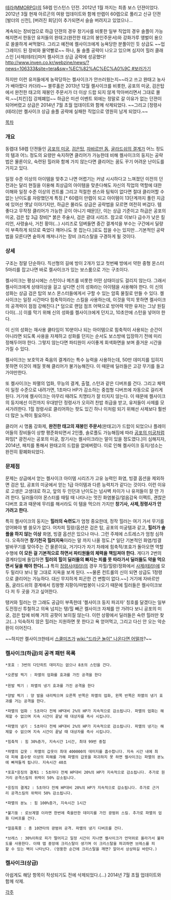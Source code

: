 [[테라(MMORPG)]]의 58렙 인스턴스 던전. 2012년 1월 까지는 최종 보스 던젼이었다. 2012년 3월 현재 아르곤의 여왕 업데이트와 함께 만렙이 60렙으로 풀리고 신규 던젼 [발더의 신전], [버려진 회당]이 추가되면서 슬슬 버려지고 있었으나...

계속되는 장비업으로 하급 던젼의 경우 창기사를 비롯한 일부 직업의 경우 솔플이 가능해지면서 한동안 유저들의 완태고(완전한 태고의 봉인주문서)와 강화가루 앵벌이 용으로 쏠쏠하게 써먹혔다. 그리고 예전에 켈사이크에게 능욕당한 분풀이인 듯 상급도 ~~업그레이드 된 장비와 물약빨로~~ 하나, 둘 솔플 공략이 나오고 있으며 심지어 힐러 클래스인 [사제(테라)]마저 켈사이크 상급 공략에 성공했다! 
[[http://www.inven.co.kr/webzine/news/?news=106333&site=tera&sw=%EC%82%AC%EC%A0%9C #보러가기]]

하지만 이런 유저들에게 농락당하는 켈사이크가 안쓰러웠는지~~라고 쓰고 완태고 농사가 배아팠다 카더라~~ 블루홀은 2013년 12월 켈사이크를 비롯한, 공포의 미궁, 검은탑에서 완전한 태고의 재봉인 주문서가 더 이상 드랍 되지 않게 막아버리면서 그대로 몰락.~~[치킨]집 강제폐업~~ 하급은 미션 이벤트 외에는 정말로 갈 이유가 없는 던젼이 되어버렸고 상급은 2014년 7월 초월 업데이트와 함께 삭제되었다. ~~그리고 [정령사(테라)]만 켈사이크 상급 솔플 공략에 실패한 직업으로 영원히 남게 되었다.~~

[[목차]]

=== 개요 ===
동렙대 58렙 던젼들인 [[공포의 미궁]], [[검은탑]], [[자바르만 돔]], [[굴라드쉬의 결계]]가 어느 정도의 템과 어느 정도의 요령만 숙지하면 클리어가 가능한데 비해 켈사이크의 둥지는 공략법은 물론이오, 숙련된 힐러와 함께 가지 않는다면 클리어는 꿈도 꾸기 어려운 난이도를 가지고 있다.

일정 수준 이상의 아이템을 맞추고 나면 어렵기는 커녕 시시하다고 느껴졌던 이전의 던전과는 달리 현질을 이용해 최상급의 아이템을 맞춘다해도 자신의 직업의 역할에 대한 이해와 일정 수준 이상의 컨트롤 그리고 적절한 센스와 팀웍이 없다면 절대 클리어할 수 없는 난이도를 자랑했던게 특징.[* 60렙이 만렙이 되고 아이템이 13단계까지 풀린 지금에 있어선 옛날 이야기지만, 하급은 몰라도 상급은 공략법을 모르면 여전히 버겁다. 템 좋다고 무작정 클리어가 가능한 곳이 아니기 때문]단, 이는 상급 기준이고 하급은 공포의 미궁, 검은 탑 3급 장비[* 붉은 주술사, 검은 광대 시리즈. 참고로 이보다 급수가 낮은 킬리언, 사령술사, 거친 황야(...) 시리즈로 덤벼들면 중간 결계석을 부수는 구간에서 딜량이 부족하게 되므로 죽었다 깨어나도 못 잡는다.]로도 잡을 수는 있지만...기본적인 공략법을 모른다면 숱하게 깨져나가는 장비 크리스탈을 구경하게 될 것이다. 

=== 상세 ===
구조는 정말 단순하다. 직선형의 길에 방이 2개가 있고 첫번째 방에서 약한 중형 몬스터 5마리를 잡고나면 바로 켈사이크가 있는 보스룸으로 가는 구조이다.

켈사이크는 평상시에는 스턴이나 메즈를 비롯한 어떤 상태이상도 걸리지 않는다. 그래서 켈사이크에게 상태이상을 걸고 싶다면 신의 성화라는 아이템을 사용해야 한다. 이 신의 성화는 상급 검은 탑의 보스 몬스터들에게서 구할 수 있는 암흑 물질로 만들 수 있다. 켈사이크는 일정 시간마다 힘축적이라는 스킬을 사용하는데, 이것을 막지 못하면 켈사이크의 공격력이 점점 강해진다.[* 덤으로 랜덤 점프 어택으로 방어력 약한 유저는 그냥 원킬 다이(...)] 이를 막기 위해 신의 성화를 켈사이크에게 던지고, 10초안에 스턴을 넣어야 한다. 

이 신의 성화는 재사용 쿨타임이 10분이나 되는 아이템으로 힘축적이 사용되는 순간이 아니라면 되도록 사용을 자제하고 성화를 던지는 순서도 보스방에 입장하기 전에 미리 정해두어야 한다. 그렇지 않는다면 파티원이 사이좋게 회색화면을 보며 즐거운 시간을 가질 수 있다. 

켈사이크는 보호막과 죽음의 결계라는 특수 능력을 사용하는데, 50만 데미지를 입히지 못하면 이것이 깨질 못해 클리어가 불가능해진다. 이 때문에 딜러들은 고강 무기를 들고가야만한다.

또 켈사이크는 파멸의 업화, 무능의 결계, 출혈, 스턴과 같은 디버프를 건다. 그리고 체력이 일정 수준으로 내려가면, 1초마다 HP가 감소하는 중첩형 디버프에 자동으로 걸리게 된다. 거기에 켈사이크는 아무리 때려도 치명타가 잘 터지지 않는다. 이 때문에 켈사이크의 둥지에선 이전까지 우대받던 정령사가 오히려 찬밥 취급을 받고, 유저들이 사제를 모셔가려한다. 1힐 정령사로 클리어하는 팟도 있긴 하나 이처럼 되기 위해선 사제보다 훨씬 더 많은 노력이 필요하다.

클리어 시 명품 강화제, '''완전한 태고의 재봉인 주문서'''(완태고)가 드랍이 되었으나 플레이어들의 장비들이 상향 평준화되면서 2인플, 솔로플도 가능해짐에 따라 [[공포의 미궁]]처럼 파밍[* 광전사는 공포의 미궁, 창기사는 켈사이크라는 말이 있을 정도였다.]이 심해지자, 2014년, 패치를 통해서 완태고의 드랍을 없에버렸다. 이로 인해 켈사이크 둥지/성소는 완전히 황폐화되었다. 


=== 문제점 ===
문제는 상급에서 얻는 켈사이크 아이템 시리즈가 고유 능력인 화염, 빙결 옵션을 제외하면 검은 탑, 공포의 미궁에서 얻는 1급 아이템과 다른 능력치가 같다는 것이다. 이런 이유로 고생은 고생대로 하고, 앞의 두 인던과 난이도는 넘사벽 차이가 나 유저들이 잘 안 가려 한다. 딜러들이야 몬스터를 때릴 때 나타나는 멋진 화염불길/얼음감옥 이펙트, 괜찮은 디버프 효과 때문에 무리를 해서라도 이 템을 먹으러 가지만 '''창기사, 사제,정령사가 안 가려고 한다.'''

특히 켈사이크의 둥지는 '''힐러의 숙련도'''가 엄청 중요한데, 정작 힐러는 여기 가서 무기를 얻어봐야 별 쓸모가 없다. 어차피 힐량/옵션은 검은 탑, 공포의 미궁템과 같고, '''힐러가 솔플을 하지 않는 이상''' 화염, 빙결 옵션은 있으나 마나. 그런 주제에 스트레스가 엄청 심하다. 오죽하면 '''창기천국 힐러지옥'''이라는 말 까지 나올 정도.[* 일단 기본적인 화염/빙결 발바꾸기를 맞아주는 건 물론이요, 거기다가 자기 차례에 힘축적/포효가 돌아오면 역할 수행에 '''이 모든 걸 기본적으로 하면서 파티원들의 체력을 책임져야 한다.''' 게다가 2번의 결계타임에 돌입하면 '''힐러의 힐이 딜러들의 빠지는 피를 못 따라가서 딜러들도 약을 먹으면서 딜을 해야 한다(...)''' 특히 [[정령사(테라)]]의 경우 자힐/힐량/정화에서 [[사제(테라)]]에 모두 밀리다 보니 말 그대로 지옥을 보게 된다. ~~물론 컨트롤의 신이 되면 상급도 1정령으로 클리어는 가능하다. 대신 무지하게 피곤한 건 변함이 없다.~~] 거기에 자바르만 돔, 굴라드쉬의 결계에서 킹왕짱 지팡이/마법봉이 나오기 때문에 힐러들은 켈사이크보다 저 두 곳을 가고 싶어한다.

탱커와 힐러는 안 그래도 공급이 부족한데 '켈사이크 둥지 파괴자' 칭호를 달겠다는 일부 도전정신 투철하고 의욕 넘치는 탱/힐 빼곤 켈사이크 자체를 안 가려다 보니 공포의 미궁, 검은 탑에 비해 거의 공팟이 보이질 않는다. 이런 상황에서 딜러들은 숙련 힐러만 찾고(...) 익숙하지 않은 힐러는 지원하면 못 한다고 욕 얻어먹고, 그리고 다신 안 오는 악순환이 이어진다. 

~~하지만 켈사이크한테서 [[스쿨미즈]]가 [[wiki:"드라군 놀이" 나온다면 어떨까]]?~~

=== 켈사이크(하급)의 공격 패턴 목록 ===

 *포효 : 3번의 다단히트 데미지는 없으나 8초의 스턴을 건다.

 *오른발 찍기 : 파멸의 업화를 효과를 가진 공격을 한다
 
 *왼발 찍기 : 파멸의 냉기 효과를 가진 공격을 한다

 *양발 찍기 : 양 발을 내리찍으며 오른쪽 반쪽은 파멸의 업화, 왼쪽 반쪽은 파멸의 냉기 효과를 거는 공격을 한다.

 *파멸의 업화 : 5초마다 전체 HP대비 2%의 HP가 지속적으로 감소됩니다. 파멸의 업화는 해제할 수 없으며 지속 시간이 끝날 때 대상자를 즉사 시킵니다. 

 *파멸의 냉기 : 5초마다 전체 HP대비 2%의 HP가 지속적으로 감소됩니다. 파멸의 냉기는 해제할 수 없으며 지속 시간이 끝날 때 대상자를 즉사 시킵니다. 

 *힘축적 : 힘 30%증가, 지속시간 1시간, 최대 99번 중첩

 *파멸의 갑옷 : 파멸의 갑옷이 최대 400000의 데미지를 흡수합니다. 지속 시간 내에 최대 피해 흡수량 이상의 피해를 가해 파멸의 갑옷을 파괴하지 못 하면 켈사이크는 파멸의 분노에 빠져들게 됩니다. 지속시간 40초

 *포효*응징의 결계1 : 5초마다 전체 HP대비 20%의 HP가 지속적으로 감소됩니다. 추가로 원거리 공격스킬의 위력이 50% 감소됩니다.

 *응징의 결계2 : 5초마다 전체 HP대비 20%의 HP가 지속적으로 감소됩니다. 추가로 근거리 공격스킬의 위력이 50% 감소됩니다.

 *파멸의 분노 : 힘 100%증가, 지속시간 1시간

 *불기둥 : 로브계열 이라면 한번에 죽을만한 데미지를 가진 광범위 스킬. 추가로 파멸의 업화 디버프를 건다. 

 *얼음폭풍 : 총 10연타의 광범위 공격. 파멸의 냉기 디버프를 건다.

 *브레스 : 30%이하로 피가 떨어지고 일정 시간이 지나면 켈사이크가 언덕위로 올라가서 불파도를 사용한다. 이때 맵 중앙에 크리스탈이 생기며 이 크리스탈을 파괴하면 브레스를 피할 수 있는 벽이 나타난다. (엉뚱한 순간에 크리스탈을 깨면? 알아서 상상하길 바란다.)

=== 켈사이크(상급) ===
아쉽게도 해당 항목이 작성되기도 전에 삭제되었다.(...) 2014년 7월 초월 업데이트와 함께 삭제.

[[각주]]

